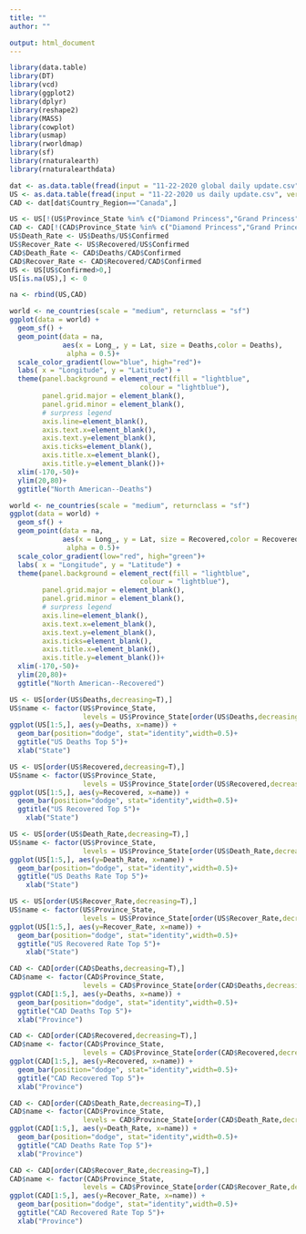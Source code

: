 ```yaml
---
title: ""
author: ""

output: html_document
---
```



```r
library(data.table)
library(DT)
library(vcd)
library(ggplot2)
library(dplyr)
library(reshape2)
library(MASS)
library(cowplot)
library(usmap)
library(rworldmap)
library(sf)
library(rnaturalearth)
library(rnaturalearthdata)
```

```r
dat <- as.data.table(fread(input = "11-22-2020 global daily update.csv", verbose = F))
US <- as.data.table(fread(input = "11-22-2020 us daily update.csv", verbose = F))
CAD <- dat[dat$Country_Region=="Canada",]
```



```r
US <- US[!(US$Province_State %in% c("Diamond Princess","Grand Princess")),c(1,2,4:9)]
CAD <- CAD[!(CAD$Province_State %in% c("Diamond Princess","Grand Princess")),c(3,4,6:11)]
US$Death_Rate <- US$Deaths/US$Confirmed
US$Recover_Rate <- US$Recovered/US$Confirmed
CAD$Death_Rate <- CAD$Deaths/CAD$Confirmed
CAD$Recover_Rate <- CAD$Recovered/CAD$Confirmed
US <- US[US$Confirmed>0,]
US[is.na(US),] <- 0
```

```r
na <- rbind(US,CAD)
```


```r
world <- ne_countries(scale = "medium", returnclass = "sf")
ggplot(data = world) +
  geom_sf() +
  geom_point(data = na,
             aes(x = Long_, y = Lat, size = Deaths,color = Deaths),
              alpha = 0.5)+
  scale_color_gradient(low="blue", high="red")+
  labs( x = "Longitude", y = "Latitude") +
  theme(panel.background = element_rect(fill = "lightblue",
                                colour = "lightblue"),
        panel.grid.major = element_blank(), 
        panel.grid.minor = element_blank(),
        # surpress legend
        axis.line=element_blank(),
        axis.text.x=element_blank(),
        axis.text.y=element_blank(),
        axis.ticks=element_blank(),
        axis.title.x=element_blank(),
        axis.title.y=element_blank())+
  xlim(-170,-50)+
  ylim(20,80)+
  ggtitle("North American--Deaths")
```



```r
world <- ne_countries(scale = "medium", returnclass = "sf")
ggplot(data = world) +
  geom_sf() +
  geom_point(data = na,
             aes(x = Long_, y = Lat, size = Recovered,color = Recovered),
              alpha = 0.5)+
  scale_color_gradient(low="red", high="green")+
  labs( x = "Longitude", y = "Latitude") +
  theme(panel.background = element_rect(fill = "lightblue",
                                colour = "lightblue"),
        panel.grid.major = element_blank(), 
        panel.grid.minor = element_blank(),
        # surpress legend
        axis.line=element_blank(),
        axis.text.x=element_blank(),
        axis.text.y=element_blank(),
        axis.ticks=element_blank(),
        axis.title.x=element_blank(),
        axis.title.y=element_blank())+
  xlim(-170,-50)+
  ylim(20,80)+
  ggtitle("North American--Recovered")
```

```r
US <- US[order(US$Deaths,decreasing=T),]
US$name <- factor(US$Province_State, 
                  levels = US$Province_State[order(US$Deaths,decreasing=T)])
ggplot(US[1:5,], aes(y=Deaths, x=name)) + 
  geom_bar(position="dodge", stat="identity",width=0.5)+
  ggtitle("US Deaths Top 5")+
  xlab("State")
```

```r
US <- US[order(US$Recovered,decreasing=T),]
US$name <- factor(US$Province_State, 
                  levels = US$Province_State[order(US$Recovered,decreasing=T)])
ggplot(US[1:5,], aes(y=Recovered, x=name)) + 
  geom_bar(position="dodge", stat="identity",width=0.5)+
  ggtitle("US Recovered Top 5")+
    xlab("State")
```

```r
US <- US[order(US$Death_Rate,decreasing=T),]
US$name <- factor(US$Province_State, 
                  levels = US$Province_State[order(US$Death_Rate,decreasing=T)])
ggplot(US[1:5,], aes(y=Death_Rate, x=name)) + 
  geom_bar(position="dodge", stat="identity",width=0.5)+
  ggtitle("US Deaths Rate Top 5")+
    xlab("State")
```

```r
US <- US[order(US$Recover_Rate,decreasing=T),]
US$name <- factor(US$Province_State, 
                  levels = US$Province_State[order(US$Recover_Rate,decreasing=T)])
ggplot(US[1:5,], aes(y=Recover_Rate, x=name)) + 
  geom_bar(position="dodge", stat="identity",width=0.5)+
  ggtitle("US Recovered Rate Top 5")+
    xlab("State")
```




```r
CAD <- CAD[order(CAD$Deaths,decreasing=T),]
CAD$name <- factor(CAD$Province_State, 
                  levels = CAD$Province_State[order(CAD$Deaths,decreasing=T)])
ggplot(CAD[1:5,], aes(y=Deaths, x=name)) + 
  geom_bar(position="dodge", stat="identity",width=0.5)+
  ggtitle("CAD Deaths Top 5")+
  xlab("Province")
```

```r
CAD <- CAD[order(CAD$Recovered,decreasing=T),]
CAD$name <- factor(CAD$Province_State, 
                  levels = CAD$Province_State[order(CAD$Recovered,decreasing=T)])
ggplot(CAD[1:5,], aes(y=Recovered, x=name)) + 
  geom_bar(position="dodge", stat="identity",width=0.5)+
  ggtitle("CAD Recovered Top 5")+
  xlab("Province")
```

```r
CAD <- CAD[order(CAD$Death_Rate,decreasing=T),]
CAD$name <- factor(CAD$Province_State, 
                  levels = CAD$Province_State[order(CAD$Death_Rate,decreasing=T)])
ggplot(CAD[1:5,], aes(y=Death_Rate, x=name)) + 
  geom_bar(position="dodge", stat="identity",width=0.5)+
  ggtitle("CAD Deaths Rate Top 5")+
  xlab("Province")
```

```r
CAD <- CAD[order(CAD$Recover_Rate,decreasing=T),]
CAD$name <- factor(CAD$Province_State, 
                  levels = CAD$Province_State[order(CAD$Recover_Rate,decreasing=T)])
ggplot(CAD[1:5,], aes(y=Recover_Rate, x=name)) + 
  geom_bar(position="dodge", stat="identity",width=0.5)+
  ggtitle("CAD Recovered Rate Top 5")+
  xlab("Province")
```
